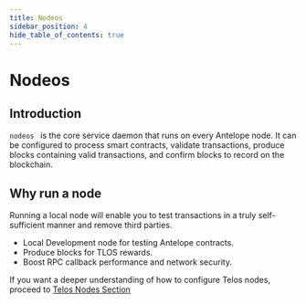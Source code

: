 ```yaml
---
title: Nodeos
sidebar_position: 4
hide_table_of_contents: true
---
```


# Nodeos

## Introduction

```nodeos ``` is the core service daemon that runs on every Antelope node. It can be configured to process smart contracts, validate transactions, produce blocks containing valid transactions, and confirm blocks to record on the blockchain.

## Why run a node 
Running a local node will enable you to test transactions in a truly self-sufficient manner and remove third parties. 

- Local Development node for testing Antelope contracts.
- Produce blocks for TLOS rewards. 
- Boost RPC callback performance and network security. 


If you want a deeper understanding of how to configure Telos nodes, proceed to [Telos Nodes Section](/nodes/)
